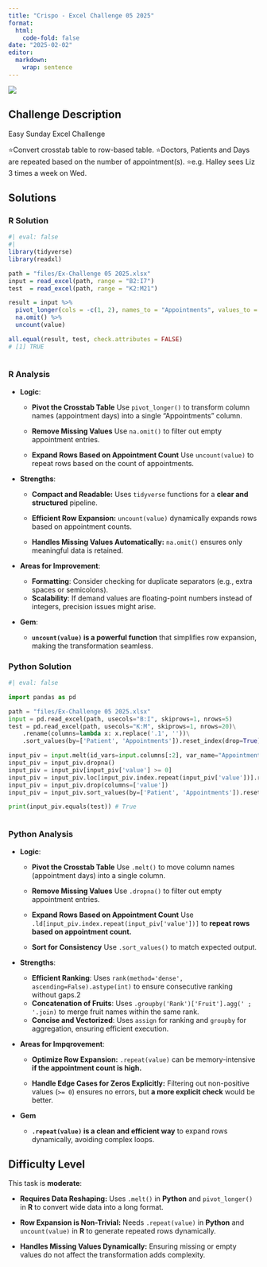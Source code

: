 ```yaml
---
title: "Crispo - Excel Challenge 05 2025"
format: 
  html:
    code-fold: false
date: "2025-02-02"
editor: 
  markdown: 
    wrap: sentence
---
```


![](/challenges/images/Crispo052025.jpg)

## Challenge Description

Easy Sunday Excel Challenge

⭐Convert crosstab table to row-based table.
⭐Doctors, Patients and Days are repeated based on the number of appointment(s).
⭐e.g.
Halley sees Liz 3 times a week on Wed.

## Solutions

::: panel-tabset
### R Solution

```r
#| eval: false
#| 
library(tidyverse)
library(readxl)

path = "files/Ex-Challenge 05 2025.xlsx"
input = read_excel(path, range = "B2:I7")
test  = read_excel(path, range = "K2:M21")

result = input %>%
  pivot_longer(cols = -c(1, 2), names_to = "Appointments", values_to = "value") %>%
  na.omit() %>%
  uncount(value) 

all.equal(result, test, check.attributes = FALSE)
# [1] TRUE
                           
```

### R Analysis

-   **Logic**:

    -   **Pivot the Crosstab Table** Use `pivot_longer()` to transform column names (appointment days) into a single "Appointments" column.

    <!-- -->

    -   **Remove Missing Values** Use `na.omit()` to filter out empty appointment entries.

    -   **Expand Rows Based on Appointment Count** Use `uncount(value)` to repeat rows based on the count of appointments.

-   **Strengths**:

    -   **Compact and Readable:** Uses `tidyverse` functions for a **clear and structured** pipeline.

    <!-- -->

    -   **Efficient Row Expansion:** `uncount(value)` dynamically expands rows based on appointment counts.

    -   **Handles Missing Values Automatically:** `na.omit()` ensures only meaningful data is retained.

-   **Areas for Improvement**:

    -   **Formatting**: Consider checking for duplicate separators (e.g., extra spaces or semicolons).
    -   **Scalability**: If demand values are floating-point numbers instead of integers, precision issues might arise.

-   **Gem**:

    -   **`uncount(value)` is a powerful function** that simplifies row expansion, making the transformation seamless.

### Python Solution

```python
#| eval: false

import pandas as pd

path = "files/Ex-Challenge 05 2025.xlsx"
input = pd.read_excel(path, usecols="B:I", skiprows=1, nrows=5)
test = pd.read_excel(path, usecols="K:M", skiprows=1, nrows=20)\
    .rename(columns=lambda x: x.replace('.1', ''))\
    .sort_values(by=['Patient', 'Appointments']).reset_index(drop=True)

input_piv = input.melt(id_vars=input.columns[:2], var_name="Appointments", value_name="value")
input_piv = input_piv.dropna()
input_piv = input_piv[input_piv['value'] >= 0]
input_piv = input_piv.loc[input_piv.index.repeat(input_piv['value'])].reset_index(drop=True)
input_piv = input_piv.drop(columns=['value'])
input_piv = input_piv.sort_values(by=['Patient', 'Appointments']).reset_index(drop=True)

print(input_piv.equals(test)) # True



```

### Python Analysis

-   **Logic**:

    -   **Pivot the Crosstab Table** Use `.melt()` to move column names (appointment days) into a single column.

    <!-- -->

    -   **Remove Missing Values** Use `.dropna()` to filter out empty appointment entries.

    -   **Expand Rows Based on Appointment Count** Use `.ld[input_piv.index.repeat(input_piv['value'])]` to **repeat rows based on appointment count.**

    -   **Sort for Consistency** Use `.sort_values()` to match expected output.

-   **Strengths**:

    -   **Efficient Ranking**: Uses `rank(method='dense', ascending=False).astype(int)` to ensure consecutive ranking without gaps.2
    -   **Concatenation of Fruits**: Uses `.groupby('Rank')['Fruit'].agg(' ; '.join)` to merge fruit names within the same rank.
    -   **Concise and Vectorized**: Uses `assign` for ranking and `groupby` for aggregation, ensuring efficient execution.

-   **Areas for Impqrovement**:

    -   **Optimize Row Expansion:** `.repeat(value)` can be memory-intensive **if the appointment count is high.**

    -   **Handle Edge Cases for Zeros Explicitly:** Filtering out non-positive values (`>= 0`) ensures no errors, but **a more explicit check** would be better.

-   **Gem**

    -   **`.repeat(value)` is a clean and efficient way** to expand rows dynamically, avoiding complex loops.
:::

## **Difficulty Level**

This task is **moderate**:

-   **Requires Data Reshaping:** Uses `.melt()` in **Python** and `pivot_longer()` in **R** to convert wide data into a long format.

<!-- -->

-   **Row Expansion is Non-Trivial:** Needs `.repeat(value)` in **Python** and `uncount(value)` in **R** to generate repeated rows dynamically.

-   **Handles Missing Values Dynamically:** Ensuring missing or empty values do not affect the transformation adds complexity.
